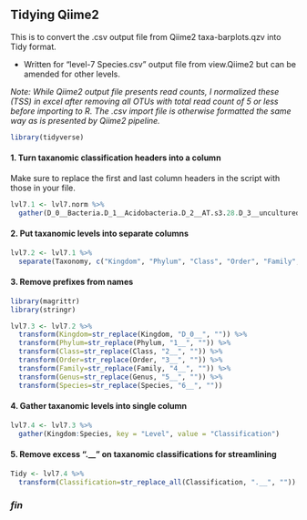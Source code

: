 ## Tidying Qiime2

This is to convert the .csv output file from Qiime2 taxa-barplots.qzv into Tidy format.

* Written for "level-7 Species.csv" output file from view.Qiime2 but can be amended for other levels.

*Note: While Qiime2 output file presents read counts, I normalized these (TSS) in excel after removing all OTUs with total read count of 5 or less before importing to R. The .csv import file is otherwise formatted the same way as is presented by Qiime2 pipeline.*

```{r}
library(tidyverse)
```

#### 1. Turn taxanomic classification headers into a column

Make sure to replace the first and last column headers in the script with those in your file.

```{r}
lvl7.1 <- lvl7.norm %>%
  gather(D_0__Bacteria.D_1__Acidobacteria.D_2__AT.s3.28.D_3__uncultured.bacterium.D_4__uncultured.bacterium.D_5__uncultured.bacterium.D_6__uncultured.bacterium:D_0__Bacteria.__.__.__.__.__.__, key = "Taxonomy", value = "TSS")
```

#### 2. Put taxanomic levels into separate columns

```{r}
lvl7.2 <- lvl7.1 %>%
  separate(Taxonomy, c("Kingdom", "Phylum", "Class", "Order", "Family", "Genus", "Species"), sep = ".D_")
```

#### 3. Remove prefixes from names

```{r}
library(magrittr)
library(stringr)
```

```{r}
lvl7.3 <- lvl7.2 %>%
  transform(Kingdom=str_replace(Kingdom, "D_0__", "")) %>%
  transform(Phylum=str_replace(Phylum, "1__", "")) %>%
  transform(Class=str_replace(Class, "2__", "")) %>%
  transform(Order=str_replace(Order, "3__", "")) %>%
  transform(Family=str_replace(Family, "4__", "")) %>%
  transform(Genus=str_replace(Genus, "5__", "")) %>%
  transform(Species=str_replace(Species, "6__", ""))
```

#### 4. Gather taxanomic levels into single column

```{r}
lvl7.4 <- lvl7.3 %>%
  gather(Kingdom:Species, key = "Level", value = "Classification")
```

#### 5. Remove excess ".__" on taxanomic classifications for streamlining

```{r}
Tidy <- lvl7.4 %>%
  transform(Classification=str_replace_all(Classification, ".__", ""))
```


### *fin*